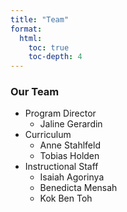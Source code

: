 ---
title: "Team"
format: 
  html:
    toc: true
    toc-depth: 4
---

### Our Team


* Program Director
  * Jaline Gerardin
* Curriculum 
  * Anne Stahlfeld
  * Tobias Holden
* Instructional Staff  
  * Isaiah Agorinya
  * Benedicta Mensah
  * Kok Ben Toh

